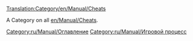 [[Translation:Category/en/Manual/Cheats]]

A Category on all [[en/Manual/Cheats]].

[[Category:ru/Manual/Оглавление]]
[[Category:ru/Manual/Игровой процесс]]